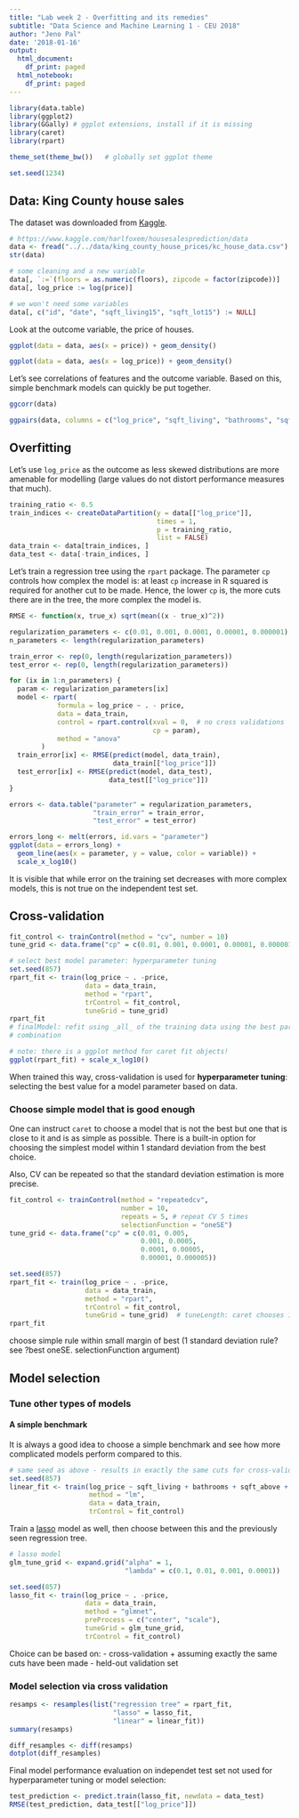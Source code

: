 ```yaml
---
title: "Lab week 2 - Overfitting and its remedies"
subtitle: "Data Science and Machine Learning 1 - CEU 2018"
author: "Jeno Pal"
date: '2018-01-16'
output:
  html_document:
    df_print: paged
  html_notebook:
    df_print: paged
---
```


```r
library(data.table)
library(ggplot2)
library(GGally) # ggplot extensions, install if it is missing
library(caret)
library(rpart)

theme_set(theme_bw())   # globally set ggplot theme

set.seed(1234)
```


## Data: King County house sales

The dataset was downloaded from [Kaggle](https://www.kaggle.com/harlfoxem/housesalesprediction).
```r
# https://www.kaggle.com/harlfoxem/housesalesprediction/data
data <- fread("../../data/king_county_house_prices/kc_house_data.csv")
str(data)
```

```r
# some cleaning and a new variable
data[, `:=`(floors = as.numeric(floors), zipcode = factor(zipcode))]
data[, log_price := log(price)]

# we won't need some variables
data[, c("id", "date", "sqft_living15", "sqft_lot15") := NULL]
```

Look at the outcome variable, the price of houses.
```r
ggplot(data = data, aes(x = price)) + geom_density()
```
```r
ggplot(data = data, aes(x = log_price)) + geom_density()
```

Let's see correlations of features and the outcome variable. Based on this,
simple benchmark models can quickly be put together.
```r
ggcorr(data)
```

```r
ggpairs(data, columns = c("log_price", "sqft_living", "bathrooms", "sqft_above"))
```

## Overfitting

Let's use `log_price` as the outcome as less skewed distributions are
more amenable for modelling (large values do not distort performance
measures that much).
```r
training_ratio <- 0.5
train_indices <- createDataPartition(y = data[["log_price"]],
                                     times = 1,
                                     p = training_ratio,
                                     list = FALSE)
data_train <- data[train_indices, ]
data_test <- data[-train_indices, ]
```

Let's train a regression tree using the `rpart` package. The parameter
`cp` controls how complex the model is: at least `cp` increase in R squared is
required for another cut to be made. Hence, the lower `cp` is, the more cuts
there are in the tree, the more complex the model is.

```r
RMSE <- function(x, true_x) sqrt(mean((x - true_x)^2))

regularization_parameters <- c(0.01, 0.001, 0.0001, 0.00001, 0.000001)
n_parameters <- length(regularization_parameters)

train_error <- rep(0, length(regularization_parameters))
test_error <- rep(0, length(regularization_parameters))

for (ix in 1:n_parameters) {
  param <- regularization_parameters[ix]
  model <- rpart(
            formula = log_price ~ . - price,
            data = data_train,
            control = rpart.control(xval = 0,  # no cross validations
                                    cp = param),
            method = "anova"
        )
  train_error[ix] <- RMSE(predict(model, data_train), 
                          data_train[["log_price"]])
  test_error[ix] <- RMSE(predict(model, data_test), 
                         data_test[["log_price"]])
}

errors <- data.table("parameter" = regularization_parameters,
                     "train_error" = train_error,
                     "test_error" = test_error)
```

```r
errors_long <- melt(errors, id.vars = "parameter")
ggplot(data = errors_long) + 
  geom_line(aes(x = parameter, y = value, color = variable)) +
  scale_x_log10()
```

It is visible that while error on the training set decreases with more complex
models, this is not true on the independent test set.

## Cross-validation

```r
fit_control <- trainControl(method = "cv", number = 10)
tune_grid <- data.frame("cp" = c(0.01, 0.001, 0.0001, 0.00001, 0.000001))
```

```r
# select best model parameter: hyperparameter tuning
set.seed(857)
rpart_fit <- train(log_price ~ . -price, 
                   data = data_train, 
                   method = "rpart", 
                   trControl = fit_control,
                   tuneGrid = tune_grid)
rpart_fit
# finalModel: refit using _all_ of the training data using the best parameter
# combination
```
```r
# note: there is a ggplot method for caret fit objects! 
ggplot(rpart_fit) + scale_x_log10()
```

When trained this way, cross-validation is used for __hyperparameter tuning__:
selecting the best value for a model parameter based on data.

### Choose simple model that is good enough

One can instruct `caret` to choose a model that is not the best but one that is
close to it and is as simple as possible. There is a built-in option for
choosing the simplest model within 1 standard deviation from the best choice.

Also, CV can be repeated so that the standard deviation estimation is more
precise.

```r
fit_control <- trainControl(method = "repeatedcv", 
                            number = 10, 
                            repeats = 5, # repeat CV 5 times
                            selectionFunction = "oneSE")
tune_grid <- data.frame("cp" = c(0.01, 0.005, 
                                 0.001, 0.0005,
                                 0.0001, 0.00005,
                                 0.00001, 0.000005))

set.seed(857)
rpart_fit <- train(log_price ~ . -price, 
                   data = data_train, 
                   method = "rpart", 
                   trControl = fit_control,
                   tuneGrid = tune_grid)  # tuneLength: caret chooses 10 parameters
rpart_fit
```


choose simple rule within small margin of best
(1 standard deviation rule? see ?best oneSE. selectionFunction argument)

## Model selection

### Tune other types of models

#### A simple benchmark

It is always a good idea to choose a simple benchmark and see how more
complicated models perform compared to this.

```r
# same seed as above - results in exactly the same cuts for cross-validation
set.seed(857)
linear_fit <- train(log_price ~ sqft_living + bathrooms + sqft_above + yr_built,
                    method = "lm",
                    data = data_train,
                    trControl = fit_control)
```
Train a [lasso](https://en.wikipedia.org/wiki/Lasso_(statistics))
model as well, then choose between this and the previously
seen regression tree.
```r
# lasso model
glm_tune_grid <- expand.grid("alpha" = 1,
                             "lambda" = c(0.1, 0.01, 0.001, 0.0001))

set.seed(857)
lasso_fit <- train(log_price ~ . -price, 
                   data = data_train, 
                   method = "glmnet", 
                   preProcess = c("center", "scale"),
                   tuneGrid = glm_tune_grid,
                   trControl = fit_control)
```

Choice can be based on:
  - cross-validation
    + assuming exactly the same cuts have been made
  - held-out validation set

### Model selection via cross validation

```r
resamps <- resamples(list("regression tree" = rpart_fit,
                          "lasso" = lasso_fit,
                          "linear" = linear_fit))
summary(resamps)
```
```r
diff_resamples <- diff(resamps)
dotplot(diff_resamples)
```

Final model performance evaluation on independet test set not used for
hyperparameter tuning or model selection:

```r
test_prediction <- predict.train(lasso_fit, newdata = data_test)
RMSE(test_prediction, data_test[["log_price"]])
```





